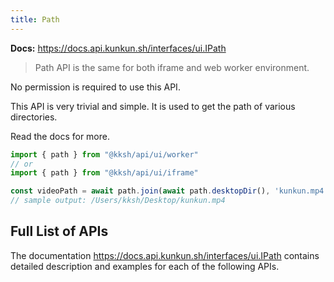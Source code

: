 ```yaml
---
title: Path
---
```


**Docs:** https://docs.api.kunkun.sh/interfaces/ui.IPath

> Path API is the same for both iframe and web worker environment.

No permission is required to use this API.

This API is very trivial and simple. It is used to get the path of various directories.

Read the docs for more.

```ts
import { path } from "@kksh/api/ui/worker"
// or
import { path } from "@kksh/api/ui/iframe"

const videoPath = await path.join(await path.desktopDir(), 'kunkun.mp4')
// sample output: /Users/kksh/Desktop/kunkun.mp4
```

## Full List of APIs


The documentation https://docs.api.kunkun.sh/interfaces/ui.IPath contains detailed description and examples for each of the following APIs.

<PathApiList />

